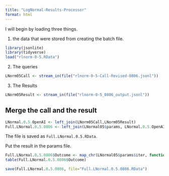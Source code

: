 ```yaml
---
title: "LogNormal-Results-Processor"
format: html
---
```


I will begin by loading three things.  

1. the data that were stored from creating the batch file.

```r
library(jsonlite)
library(tidyverse)
load("rlnorm-0-5.RData")
```

2. The queries

```r
LNorm05Call <- stream_in(file("rlnorm-0-5-Call-Revised-0806.jsonl"))
```

3. The Results

```r
LNorm05Result <- stream_in(file("rlnorm-0-5_0806_output.jsonl"))
```

## Merge the call and the result

```r
LNormal.0.5.OpenAI <- left_join(LNorm05Call,LNorm05Result)
Full.LNormal.0.5.0806 <- left_join(LNormal05$params, LNormal.0.5.OpenAI)
```

The file is saved as `Full.LNormal.0.5.RData`.

Put the result in the params file.

```r
Full.LNormal.0.5.0806$Outcome <- map_chr(LNormal05$params$iter, function(x) { unlist(LNorm05Result$response$body$choices[[x]][[2]][2]) })
table(Full.LNormal.0.5.0806$Outcome)
```

```r
save(Full.LNormal.0.5.0806, file="Full.LNormal.0.5.0806.RData")
```

